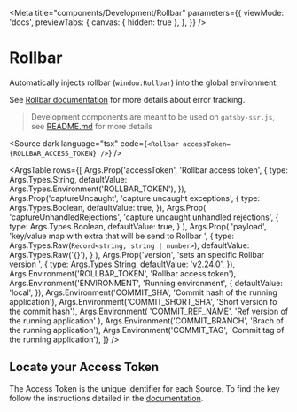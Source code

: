 
<Meta
  title="components/Development/Rollbar"
  parameters={{
    viewMode: 'docs',
    previewTabs: {
      canvas: { hidden: true },
    },
  }}
/>

# Rollbar

Automatically injects rollbar (`window.Rollbar`) into the global environment.

See [Rollbar documentation](https://docs.rollbar.com/docs/javascript) for more details about error tracking.

> Development components are meant to be used on `gatsby-ssr.js`, see [README.md](./?path=/docs/components-development-readme-md--page) for more details

<Source
  dark
  language="tsx"
  code={`<Rollbar accessToken={ROLLBAR_ACCESS_TOKEN} />`}
/>

<ArgsTable
  rows={[
    Args.Prop('accessToken', 'Rollbar access token', {
      type: Args.Types.String,
      defaultValue: Args.Types.Environment('ROLLBAR_TOKEN'),
    }),
    Args.Prop('captureUncaught', 'capture uncaught exceptions', {
      type: Args.Types.Boolean,
      defaultValue: true,
    }),
    Args.Prop(
      'captureUnhandledRejections',
      'capture uncaught unhandled rejections',
      {
        type: Args.Types.Boolean,
        defaultValue: true,
      }
    ),
    Args.Prop(
      'payload',
      'key/value map with extra that will be send to Rollbar ',
      {
        type: Args.Types.Raw(`Record<string, string | number>`),
        defaultValue: Args.Types.Raw('{}'),
      }
    ),
    Args.Prop('version', 'sets an specific Rollbar version ', {
      type: Args.Types.String,
      defaultValue: 'v2.24.0',
    }),
    Args.Environment('ROLLBAR_TOKEN', 'Rollbar access token'),
    Args.Environment('ENVIRONMENT', 'Running environment', {
      defaultValue: 'local',
    }),
    Args.Environment('COMMIT_SHA', 'Commit hash of the running application'),
    Args.Environment('COMMIT_SHORT_SHA', 'Short version fo the commit hash'),
    Args.Environment(
      'COMMIT_REF_NAME',
      'Ref version of the running application'
    ),
    Args.Environment('COMMIT_BRANCH', 'Brach of the running application'),
    Args.Environment('COMMIT_TAG', 'Commit tag of the running application'),
  ]}
/>

## Locate your Access Token

The Access Token is the unique identifier for each Source. To find the key follow the instructions detailed in the [documentation](https://docs.rollbar.com/docs/project-configurations#project-access-tokens).
